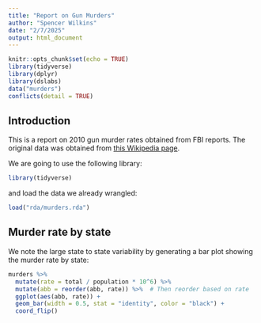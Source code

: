 ```yaml
---
title: "Report on Gun Murders"
author: "Spencer Wilkins"
date: "2/7/2025"
output: html_document
---
```


```r
knitr::opts_chunk$set(echo = TRUE)
library(tidyverse)
library(dplyr)
library(dslabs)
data("murders")
conflicts(detail = TRUE)
```
## Introduction

This is a report on 2010 gun murder rates obtained from FBI reports. The original data was obtained from [this Wikipedia page](https://en.wikipedia.org/wiki/Murder_in_the_United_States_by_state).

We are going to use the following library:

```r
library(tidyverse)
```
  
and load the data we already wrangled:

```r
load("rda/murders.rda")
```

## Murder rate by state 

We note the large state to state variability by generating a bar plot showing the murder rate by state:

```r
murders %>% 
  mutate(rate = total / population * 10^6) %>%  
  mutate(abb = reorder(abb, rate)) %>%  # Then reorder based on rate
  ggplot(aes(abb, rate)) +
  geom_bar(width = 0.5, stat = "identity", color = "black") +
  coord_flip()
```